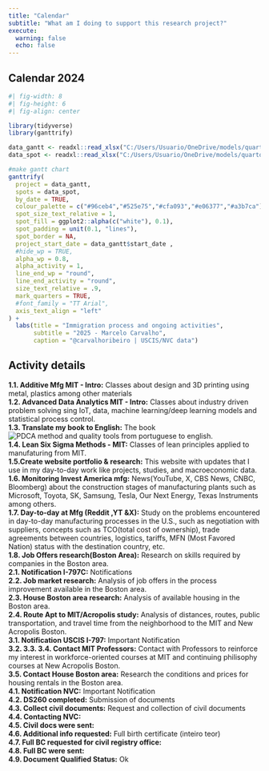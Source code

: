 ```yaml
---
title: "Calendar"
subtitle: "What am I doing to support this research project?"
execute: 
  warning: false
  echo: false
---
```


::: panel-tabset
## Calendar 2024

```r
#| fig-width: 8
#| fig-height: 6
#| fig-align: center

library(tidyverse)
library(ganttrify)

data_gantt <- readxl::read_xlsx("C:/Users/Usuario/OneDrive/models/quarto_projects/db/gantt_research24.xlsx", sheet = 1)
data_spot <- readxl::read_xlsx("C:/Users/Usuario/OneDrive/models/quarto_projects/db/gantt_research24.xlsx", sheet = 2)

#make gantt chart
ganttrify(
  project = data_gantt,
  spots = data_spot,
  by_date = TRUE,
  colour_palette = c("#96ceb4","#525e75","#cfa093","#e06377","#a3b7ca"),            #wesanderson::wes_palette("IsleofDogs2"),
  spot_size_text_relative = 1,
  spot_fill = ggplot2::alpha(c("white"), 0.1),
  spot_padding = unit(0.1, "lines"),
  spot_border = NA,
  project_start_date = data_gantt$start_date ,
  #hide_wp = TRUE,
  alpha_wp = 0.8,
  alpha_activity = 1,
  line_end_wp = "round",
  line_end_activity = "round",
  size_text_relative = .9,
  mark_quarters = TRUE,
  #font_family = "TT Arial",
  axis_text_align = "left"
) +
  labs(title = "Immigration process and ongoing activities",
       subtitle = "2025 - Marcelo Carvalho",
       caption = "@carvalhoribeiro | USCIS/NVC data")
```

## Activity details

**1.1. Additive Mfg MIT - Intro:** Classes about design and 3D printing using metal, plastics among other materials\
**1.2. Advanced Data Analytics MIT - Intro:** Classes about industry driven problem solving sing IoT, data, machine learning/deep learning models and statistical process control.\
**1.3. Translate my book to English:** The book ![PDCA method and quality tools](https://factorialmap.github.io/pdca/) from portuguese to english.\
**1.4. Lean Six Sigma Methods - MIT:** Classes of lean principles applied to manufaturing from MIT.\
**1.5.Create website portfolio & research:** This website with updates that I use in my day-to-day work like projects, studies, and macroeconomic data.\
**1.6. Monitoring Invest America mfg:** News(YouTube, X, CBS News, CNBC, Bloomberg) about the construction stages of manufacturing plants such as Microsoft, Toyota, SK, Samsung, Tesla, Our Next Energy, Texas Instruments among others.\
**1.7. Day-to-day at Mfg (Reddit ,YT &X):** Study on the problems encountered in day-to-day manufacturing processes in the U.S., such as negotiation with suppliers, concepts such as TCO(total cost of ownership), trade agreements between countries, logistics, tariffs, MFN (Most Favored Nation) status with the destination country, etc.\
**1.8. Job Offers research(Boston Area):** Research on skills required by companies in the Boston area.\
**2.1. Notification I-797C:** Notifications\
**2.2. Job market research:** Analysis of job offers in the process improvement available in the Boston area.\
**2.3. House Boston area research:** Analysis of available housing in the Boston area.\
**2.4. Route Apt to MIT/Acropolis study:** Analysis of distances, routes, public transportation, and travel time from the neighborhood to the MIT and New Acropolis Boston.\
**3.1. Notification USCIS I-797:** Important Notification\
**3.2. 3.3. 3.4. Contact MIT Professors:** Contact with Professors to reinforce my interest in workforce-oriented courses at MIT and continuing philisophy courses at New Acropolis Boston.\
**3.5. Contact House Boston area:** Research the conditions and prices for housing rentals in the Boston area.\
**4.1. Notification NVC:** Important Notification\
**4.2. DS260 completed:** Submission of documents\
**4.3. Collect civil documents:** Request and collection of civil documents\
**4.4. Contacting NVC:**\
**4.5. Civil docs were sent:**\
**4.6. Additional info requested:** Full birth certificate (inteiro teor)\
**4.7. Full BC requested for civil registry office:**\
**4.8. Full BC were sent:**\
**4.9. Document Qualified Status:** Ok\
:::

